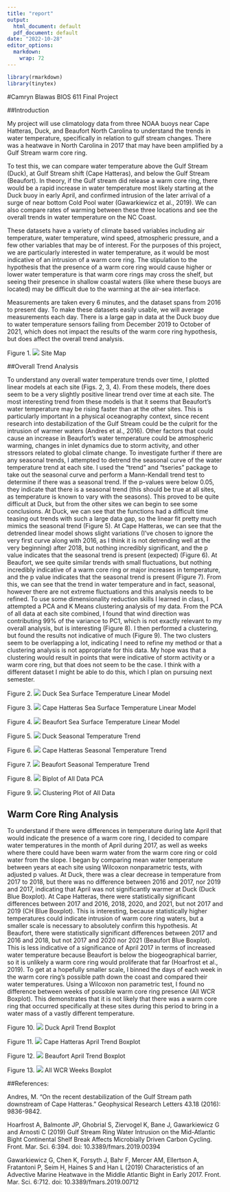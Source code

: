 ```yaml
---
title: "report"
output:
  html_document: default
  pdf_document: default
date: "2022-10-28"
editor_options: 
  markdown: 
    wrap: 72
---
```


```r
library(rmarkdown)
library(tinytex)
```

#Camryn Blawas BIOS 611 Final Project

##Introduction

My project will use climatology data from three NOAA buoys near Cape
Hatteras, Duck, and Beaufort North Carolina to understand the trends in
water temperature, specifically in relation to gulf stream changes.
There was a heatwave in North Carolina in 2017 that may have been
amplified by a Gulf Stream warm core ring.

To test this, we can compare water temperature above the Gulf Stream
(Duck), at Gulf Stream shift (Cape Hatteras), and below the Gulf Stream
(Beaufort). In theory, if the Gulf stream did release a warm core ring,
there would be a rapid increase in water temperature most likely
starting at the Duck buoy in early April, and confirmed intrusion of the
later arrival of a surge of near bottom Cold Pool water (Gawarkiewicz et
al., 2019). We can also compare rates of warming between these three
locations and see the overall trends in water temperature on the NC
Coast.

These datasets have a variety of climate based variables including air
temperature, water temperature, wind speed, atmospheric pressure, and a
few other variables that may be of interest. For the purposes of this
project, we are particularly interested in water temperature, as it
would be most indicative of an intrusion of a warm core ring. The
stipulation to the hypothesis that the presence of a warm core ring
would cause higher or lower water temperature is that warm core rings
may cross the shelf, but seeing their presence in shallow coastal waters
(like where these buoys are located) may be difficult due to the warming
at the air-sea interface.

Measurements are taken every 6 minutes, and the dataset spans from 2016
to present day. To make these datasets easily usable, we will average
measurements each day. There is a large gap in data at the Duck buoy due
to water temperature sensors failing from December 2019 to October of
2021, which does not impact the results of the warm core ring
hypothesis, but does affect the overall trend analysis.

Figure 1. ![](figures/sitemap.png) Site Map

##Overall Trend Analysis

To understand any overall water temperature trends over time, I plotted
linear models at each site (Figs. 2, 3, 4). From these models, there
does seem to be a very slightly positive linear trend over time at each
site. The most interesting trend from these models is that it seems that
Beaufort's water temperature may be rising faster than at the other
sites. This is particularly important in a physical oceanography
context, since recent research into destabilization of the Gulf Stream
could be the culprit for the intrusion of warmer waters (Andres et al.,
2016). Other factors that could cause an increase in Beaufort's water
temperature could be atmospheric warming, changes in inlet dynamics due
to storm activity, and other stressors related to global climate change.
To investigate further if there are any seasonal trends, I attempted to
detrend the seasonal curve of the water temperature trend at each site.
I used the "trend" and "tseries" package to take out the seasonal curve
and perform a Mann-Kendall trend test to determine if there was a
seasonal trend. If the p-values were below 0.05, they indicate that
there is a seasonal trend (this should be true at all sites, as
temperature is known to vary with the seasons). This proved to be quite
difficult at Duck, but from the other sites we can begin to see some
conclusions. At Duck, we can see that the functions had a difficult time
teasing out trends with such a large data gap, so the linear fit pretty
much mimics the seasonal trend (Figure 5). At Cape Hatteras, we can see
that the detrended linear model shows slight variations (I've chosen to
ignore the very first curve along with 2016, as I think it is not
detrending well at the very beginning) after 2018, but nothing
incredibly significant, and the p value indicates that the seasonal
trend is present (expected) (Figure 6). At Beaufort, we see quite
similar trends with small fluctuations, but nothing incredibly
indicative of a warm core ring or major increases in temperature, and
the p value indicates that the seasonal trend is present (Figure 7).
From this, we can see that the trend in water temperature and in fact,
seasonal, however there are not extreme fluctuations and this analysis
needs to be refined. To use some dimensionality reduction skills I
learned in class, I attempted a PCA and K Means clustering analysis of
my data. From the PCA of all data at each site combined, I found that
wind direction was contributing 99% of the variance to PC1, which is not
exactly relevant to my overall analysis, but is interesting (Figure 8).
I then performed a clustering, but found the results not indicative of
much (Figure 9). The two clusters seem to be overlapping a lot,
indicating I need to refine my method or that a clustering analysis is
not appropriate for this data. My hope was that a clustering would
result in points that were indicative of storm activity or a warm core
ring, but that does not seem to be the case. I think with a different
dataset I might be able to do this, which I plan on pursuing next
semester.

Figure 2. ![](figures/ducksstglm.png) Duck Sea Surface Temperature
Linear Model

Figure 3. ![](figures/chsstglm.png) Cape Hatteras Sea Surface
Temperature Linear Model

Figure 4. ![](figures/beaufsstglm.png) Beaufort Sea Surface Temperature
Linear Model

Figure 5. ![](figures/duckseasonaltrend.png) Duck Seasonal Temperature
Trend

Figure 6. ![](figures/chseasonaltrend.png) Cape Hatteras Seasonal
Temperature Trend

Figure 7. ![](figures/beaufseasonaltrend.png) Beaufort Seasonal
Temperature Trend

Figure 8. ![](figures/alldatabiplot.jpg) Biplot of All Data PCA

Figure 9. ![](figures/clustering.jpg) Clustering Plot of All Data

## Warm Core Ring Analysis

To understand if there were differences in temperature during late April
that would indicate the presence of a warm core ring, I decided to
compare water temperatures in the month of April during 2017, as well as
weeks where there could have been warm water from the warm core ring or
cold water from the slope. I began by comparing mean water temperature
between years at each site using Wilcoxon nonparametric tests, with
adjusted p values. At Duck, there was a clear decrease in temperature
from 2017 to 2018, but there was no difference between 2016 and 2017,
nor 2019 and 2017, indicating that April was not significantly warmer at
Duck (Duck Blue Boxplot). At Cape Hatteras, there were statistically
significant differences between 2017 and 2016, 2018, 2020, and 2021, but
not 2017 and 2019 (CH Blue Boxplot). This is interesting, because
statistically higher temperatures could indicate intrusion of warm core
ring waters, but a smaller scale is necessary to absolutely confirm this
hypothesis. At Beaufort, there were statistically significant
differences between 2017 and 2016 and 2018, but not 2017 and 2020 nor
2021 (Beaufort Blue Boxplot). This is less indicative of a significance
of April 2017 in terms of increased water temperature because Beaufort
is below the biogeographical barrier, so it is unlikely a warm core ring
would proliferate that far (Hoarfrost et al., 2019). To get at a
hopefully smaller scale, I binned the days of each week in the warm core
ring's possible path down the coast and compared their water
temperatures. Using a Wilcoxon non parametric test, I found no
difference between weeks of possible warm core ring presence (All WCR
Boxplot). This demonstrates that it is not likely that there was a warm
core ring that occurred specifically at these sites during this period
to bring in a water mass of a vastly different temperature.

Figure 10. ![](figures/duckapriltrends.png) Duck April Trend Boxplot

Figure 11. ![](figures/chapriltrends.png) Cape Hatteras April Trend
Boxplot

Figure 12. ![](figures/beaufapriltrends.png) Beaufort April Trend
Boxplot

Figure 13. ![](figures/warmcoreringdayscompared.png) All WCR Weeks
Boxplot

##References:

Andres, M. "On the recent destabilization of the Gulf Stream path
downstream of Cape Hatteras." Geophysical Research Letters 43.18 (2016):
9836-9842.

Hoarfrost A, Balmonte JP, Ghobrial S, Ziervogel K, Bane J, Gawarkiewicz
G and Arnosti C (2019) Gulf Stream Ring Water Intrusion on the
Mid-Atlantic Bight Continental Shelf Break Affects Microbially Driven
Carbon Cycling. Front. Mar. Sci. 6:394. doi: 10.3389/fmars.2019.00394

Gawarkiewicz G, Chen K, Forsyth J, Bahr F, Mercer AM, Ellertson A,
Fratantoni P, Seim H, Haines S and Han L (2019) Characteristics of an
Advective Marine Heatwave in the Middle Atlantic Bight in Early 2017.
Front. Mar. Sci. 6:712. doi: 10.3389/fmars.2019.00712